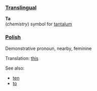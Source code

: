 ===[[Translingual]]===

'''Ta'''<br>(''chemistry'') symbol for [[tantalum]]

===[[Polish]]===
Demonstrative pronoun, nearby, feminine

Translation: [[this]]

See also:
* [[ten#Polish|ten]]
* [[to#Polish|to]]